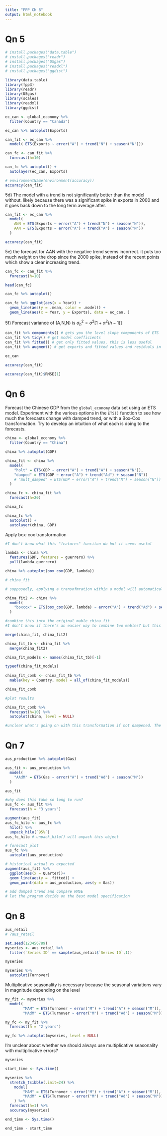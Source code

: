 ```yaml
---
title: "FPP Ch 8"
output: html_notebook
---
```


# Qn 5

```r

# install.packages("data.table")
# install.packages("readr")
# install.packages("USgas")
# install.packages("readxl")
# install.packages("ggdist")

```

```r
library(data.table) 
library(fpp3)
library(readr)
library(USgas)
library(scales)
library(readxl)
library(ggdist)

```

```r
ec_can <- global_economy %>% 
  filter(Country == "Canada") 

ec_can %>% autoplot(Exports)

can_fit <- ec_can %>%
  model( ETS(Exports ~ error("A") + trend("N") + season("N")))
```

```r
can_fc <- can_fit %>%
  forecast(h=10)

can_fc %>% autoplot() +
  autolayer(ec_can, Exports)

# environmentName(environment(accuracy))
accuracy(can_fit)
```

5d) The model with a trend is not significantly better than the model without. likely because there was a significant spike in exports in 2000 and it goes back down to the long term average after.

```r
can_fit <- ec_can %>%
  model( 
    ANN = ETS(Exports ~ error("A") + trend("N") + season("N")),
    AAN = ETS(Exports ~ error("A") + trend("A") + season("N"))
  )

accuracy(can_fit)
```

5e) the forecast for AAN with the negative trend seems incorrect. it puts too much weight on the drop since the 2000 spike, instead of the recent points which show a clear increasing trend.

```r
can_fc <- can_fit %>% 
  forecast(h=10)

head(can_fc)

can_fc %>% autoplot()

can_fc %>% ggplot(aes(x = Year)) +
  geom_line(aes(y = .mean, color = .model)) +
  geom_line(aes(x = Year, y = Exports), data = ec_can, )
```

5f) Forecast variance of (A,N,N) is $\sigma_h^2 = \sigma^2 [1 + \alpha^2(h-1)]$

```r

can_fit %>% components() # gets you the level slope components of ETS
can_fit %>% tidy() # get model coefficients
can_fit %>% fitted() # get only fitted values, this is less useful
can_fit %>% augment() # get exports and fitted values and residuals in the same dataset

ec_can

accuracy(can_fit)

accuracy(can_fit)$RMSE[1]

```

# Qn 6

Forecast the Chinese GDP from the `global_economy` data set using an ETS model. Experiment with the various options in the `ETS()` function to see how much the forecasts change with damped trend, or with a Box-Cox transformation. Try to develop an intuition of what each is doing to the forecasts.

```r
china <- global_economy %>% 
  filter(Country == "China")

china %>% autoplot(GDP)

china_fit <- china %>% 
  model(
    "holt" = ETS(GDP ~ error("A") + trend("A") + season("N")),
    "damped" = ETS(GDP ~ error("A") + trend("Ad") + season("N"))
    # "mult_damped" = ETS(GDP ~ error("A") + trend("M") + season("N")) #multiplicative trend does not exist
  )

china_fc <- china_fit %>% 
  forecast(h=20)

china_fc

china_fc %>%
  autoplot() +
  autolayer(china, GDP)

```

Apply box-cox transformation

```r
#I don't know what this "features" funciton do but it seems useful

lambda <- china %>%
  features(GDP, features = guerrero) %>%
  pull(lambda_guerrero)

china %>% autoplot(box_cox(GDP, lambda))

# china_fit

# supposedly, applying a transofmration within a model will automatically back transform it. How do we confirm?

china_fit2 <- china %>% 
  model(
    "boxcox" = ETS(box_cox(GDP, lambda) ~ error("A") + trend("Ad") + season("N"))
  )

#combine this into the original mable china_fit
#I don't know if there's an easier way to combine two mables? but this works :/

merge(china_fit, china_fit2)

china_fit_tb <- china_fit %>% 
  merge(china_fit2)

china_fit_models <- names(china_fit_tb)[-1]

typeof(china_fit_models)
  
china_fit_comb <- china_fit_tb %>% 
  mable(key = Country, model = all_of(china_fit_models))

china_fit_comb

#plot results

china_fit_comb %>% 
  forecast(h=10) %>% 
  autoplot(china, level = NULL)

#unclear what's going on with this transformation if not dampened. The forecast just shoots off into infinity.
```

# Qn 7

```r
aus_production %>% autoplot(Gas)

aus_fit <- aus_production %>% 
  model(
    "AAdM" = ETS(Gas ~ error("A") + trend("Ad") + season("M"))
  )

aus_fit

#why does this take so long to run?
aus_fc <- aus_fit %>% 
  forecast(h = "3 years")

augment(aus_fit)
aus_fc_hilo <- aus_fc %>% 
  hilo() %>% 
  unpack_hilo(`95%`)
aus_fc_hilo # unpack_hilo() will unpack this object

# forecast plot
aus_fc %>% 
  autoplot(aus_production)

# historical actual vs expected
augment(aus_fit) %>% 
  ggplot(aes(x = Quarter))+
  geom_line(aes(y = .fitted)) +
  geom_point(data = aus_production, aes(y = Gas))

# add damped trend and compare RMSE
# let the program decide on the best model specification
```

# Qn 8

```r
aus_retail
# ?aus_retail

set.seed(123456789)
myseries <- aus_retail %>%
  filter(`Series ID` == sample(aus_retail$`Series ID`,1))

myseries

myseries %>% 
  autoplot(Turnover)
```

Multiplicative seasonality is necessary because the seasonal variations vary in magnitude depending on the level

```r
my_fit <- myseries %>% 
  model(
        "MAM" = ETS(Turnover ~ error("M") + trend("A") + season("M")),
        "MAdM" = ETS(Turnover ~ error("M") + trend("Ad") + season("M")))

my_fc <- my_fit %>% 
  forecast(h = "2 years")

my_fc %>% autoplot(myseries, level = NULL)
```

I'm unclear about whether we should always use multiplicative seasonality with multiplicative errors?

```r
myseries

start_time <- Sys.time()

myseries %>% 
  stretch_tsibble(.init=24) %>% 
    model(
        "MAM" = ETS(Turnover ~ error("M") + trend("A") + season("M")),
        "MAdM" = ETS(Turnover ~ error("M") + trend("Ad") + season("M"))
    ) %>% 
  forecast(h=1) %>% 
  accuracy(myseries)

end_time <- Sys.time()

end_time - start_time
```
